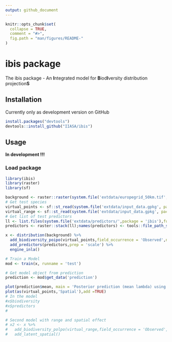 ```yaml
---
output: github_document
---
```


<!-- README.md is generated from README.Rmd. Please this file -->

```r
knitr::opts_chunk$set(
  collapse = TRUE,
  comment = "#>",
  fig.path = "man/figures/README-"
)
```

# ibis package
<!-- <a href='https://github.com/iiasa/rN2000'><img src="man/figures/logo.png" align="right"height=140/></a> --->  

The ibis package - An **I**ntegrated model for **B**iod**I**versity distribution projection**S**

## Installation

Currently only as development version on GitHub

```r
install.packages("devtools")
devtools::install_github("IIASA/ibis")
```

## Usage

**In development !!!**

### Load package

```r
library(ibis)
library(raster)
library(sf)

background <- raster::raster(system.file('extdata/europegrid_50km.tif', package='ibis'))
# Get test species
virtual_points <- sf::st_read(system.file('extdata/input_data.gpkg', package='ibis'),'points',quiet = TRUE)
virtual_range <- sf::st_read(system.file('extdata/input_data.gpkg', package='ibis'),'range',quiet = TRUE)
# Get list of test predictors
ll <- list.files(system.file('extdata/predictors/',package = 'ibis'),full.names = T)
predictors <- raster::stack(ll);names(predictors) <- tools::file_path_sans_ext(basename(ll))

x <- distribution(background) %>%
  add_biodiversity_poipo(virtual_points,field_occurrence = 'Observed',name = 'Virtual points') %>%
  add_predictors(predictors,prep = 'scale') %>% 
  engine_inla()

# Train a Model
mod <- train(x, runname = 'test')

# Get model object from prediction
prediction <- mod$get_data('prediction')

plot(prediction$mean, main = 'Posterior prediction (mean lambda) using INLA')
plot(as(virtual_points,'Spatial'),add =TRUE)
# In the model
#x$biodiversity
#x$predictors
#

# Second model with range and spatial effect
# x2 <- x %>% 
#   add_biodiversity_polpo(virtual_range,field_occurrence = 'Observed',name = 'Virtual range') %>%
#   add_latent_spatial()


```
